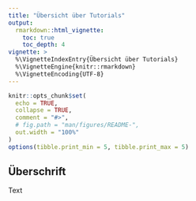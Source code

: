 ```yaml
---
title: "Übersicht über Tutorials"
output:
  rmarkdown::html_vignette:
    toc: true
    toc_depth: 4
vignette: >
  %\VignetteIndexEntry{Übersicht über Tutorials}
  %\VignetteEngine{knitr::rmarkdown}
  %\VignetteEncoding{UTF-8}
---
```


```r
knitr::opts_chunk$set(
  echo = TRUE,
  collapse = TRUE,
  comment = "#>",
  # fig.path = "man/figures/README-",
  out.width = "100%"
)
options(tibble.print_min = 5, tibble.print_max = 5)
```

## Überschrift

Text
